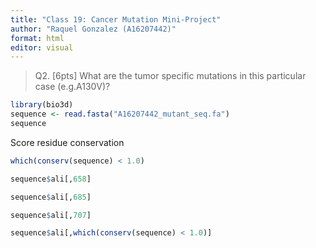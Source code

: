 ```yaml
---
title: "Class 19: Cancer Mutation Mini-Project"
author: "Raquel Gonzalez (A16207442)"
format: html
editor: visual
---
```


> Q2. [6pts] What are the tumor specific mutations in this particular case (e.g.A130V)?

```r
library(bio3d)
sequence <- read.fasta("A16207442_mutant_seq.fa")
sequence
```

Score residue conservation
```r
which(conserv(sequence) < 1.0)
```

```r
sequence$ali[,658]
```


```r
sequence$ali[,685]
```

```r
sequence$ali[,707]
```

```r
sequence$ali[,which(conserv(sequence) < 1.0)]
```


